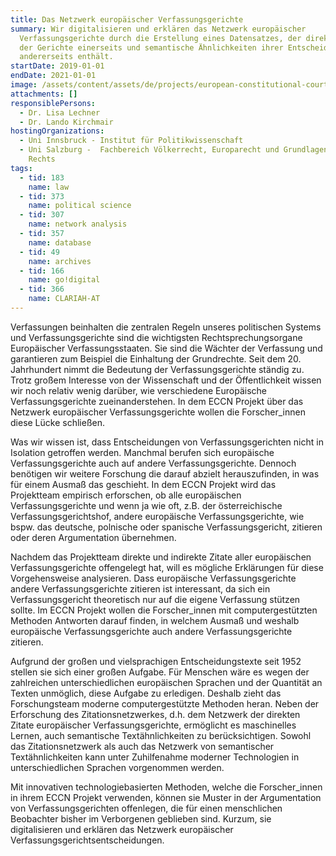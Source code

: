 ```yaml
---
title: Das Netzwerk europäischer Verfassungsgerichte
summary: Wir digitalisieren und erklären das Netzwerk europäischer
  Verfassungsgerichte durch die Erstellung eines Datensatzes, der direkte Zitate
  der Gerichte einerseits und semantische Ähnlichkeiten ihrer Entscheidungstexte
  andererseits enthält.
startDate: 2019-01-01
endDate: 2021-01-01
image: /assets/content/assets/de/projects/european-constitutional-court-network-eccn/logo_eccn.png
attachments: []
responsiblePersons:
  - Dr. Lisa Lechner
  - Dr. Lando Kirchmair
hostingOrganizations:
  - Uni Innsbruck - Institut für Politikwissenschaft
  - Uni Salzburg -  Fachbereich Völkerrecht, Europarecht und Grundlagen des
    Rechts
tags:
  - tid: 183
    name: law
  - tid: 373
    name: political science
  - tid: 307
    name: network analysis
  - tid: 357
    name: database
  - tid: 49
    name: archives
  - tid: 166
    name: go!digital
  - tid: 366
    name: CLARIAH-AT
---
```

Verfassungen beinhalten die zentralen Regeln unseres politischen Systems und Verfassungsgerichte sind die wichtigsten Rechtsprechungsorgane Europäischer Verfassungsstaaten. Sie sind die Wächter der Verfassung und garantieren zum Beispiel die Einhaltung der Grundrechte. Seit dem 20. Jahrhundert nimmt die Bedeutung der Verfassungsgerichte ständig zu. Trotz großem Interesse von der Wissenschaft und der Öffentlichkeit wissen wir noch relativ wenig darüber, wie verschiedene Europäische Verfassungsgerichte zueinanderstehen. In dem ECCN Projekt über das Netzwerk europäischer Verfassungsgerichte wollen die Forscher\_innen diese Lücke schließen.

Was wir wissen ist, dass Entscheidungen von Verfassungsgerichten nicht in Isolation getroffen werden. Manchmal berufen sich europäische Verfassungsgerichte auch auf andere Verfassungsgerichte. Dennoch benötigen wir weitere Forschung die darauf abzielt herauszufinden, in was für einem Ausmaß das geschieht. In dem ECCN Projekt wird das Projektteam empirisch erforschen, ob alle europäischen Verfassungsgerichte und wenn ja wie oft, z.B. der österreichische Verfassungsgerichtshof, andere europäische Verfassungsgerichte, wie bspw. das deutsche, polnische oder spanische Verfassungsgericht, zitieren oder deren Argumentation übernehmen.

Nachdem das Projektteam direkte und indirekte Zitate aller europäischen Verfassungsgerichte offengelegt hat, will es mögliche Erklärungen für diese Vorgehensweise analysieren. Dass europäische Verfassungsgerichte andere Verfassungsgerichte zitieren ist interessant, da sich ein Verfassungsgericht theoretisch nur auf die eigene Verfassung stützen sollte. Im ECCN Projekt wollen die Forscher\_innen mit computergestützten Methoden Antworten darauf finden, in welchem Ausmaß und weshalb europäische Verfassungsgerichte auch andere Verfassungsgerichte zitieren.

Aufgrund der großen und vielsprachigen Entscheidungstexte seit 1952 stellen sie sich einer großen Aufgabe. Für Menschen wäre es wegen der zahlreichen unterschiedlichen europäischen Sprachen und der Quantität an Texten unmöglich, diese Aufgabe zu erledigen. Deshalb zieht das Forschungsteam moderne computergestützte Methoden heran. Neben der Erforschung des Zitationsnetzwerkes, d.h. dem Netzwerk der direkten Zitate europäischer Verfassungsgerichte, ermöglicht es maschinelles Lernen, auch semantische Textähnlichkeiten zu berücksichtigen. Sowohl das Zitationsnetzwerk als auch das Netzwerk von semantischer Textähnlichkeiten kann unter Zuhilfenahme moderner Technologien in unterschiedlichen Sprachen vorgenommen werden.

Mit innovativen technologiebasierten Methoden, welche die Forscher\_innen in ihrem ECCN Projekt verwenden, können sie Muster in der Argumentation von Verfassungsgerichten offenlegen, die für einen menschlichen Beobachter bisher im Verborgenen geblieben sind. Kurzum, sie digitalisieren und erklären das Netzwerk europäischer Verfassungsgerichtsentscheidungen.

